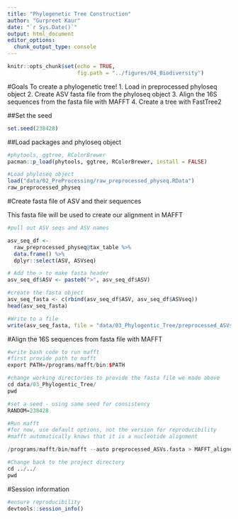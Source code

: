 ```yaml
---
title: "Phylogenetic Tree Construction"
author: "Gurpreet Kaur"
date: "`r Sys.Date()`"
output: html_document
editor_options: 
  chunk_output_type: console
---
```


```r
knitr::opts_chunk$set(echo = TRUE,
                      fig.path = "../figures/04_Biodiversity")
```


#Goals
To create a phylogenetic tree!
1. Load in preprocessed phyloseq object
2. Create ASV fasta file from the phyloseq object
3. Align the 16S sequences from the fasta file with MAFFT
4. Create a tree with FastTree2


##Set the seed
```r
set.seed(238428)
```


##Load packages and phyloseq object
```r
#phytools, ggtree, RColorBrewer
pacman::p_load(phytools, ggtree, RColorBrewer, install = FALSE)

#Load phyloseq object
load("data/02_PreProcessing/raw_preprocessed_physeq.RData")
raw_preprocessed_physeq
```

#Create fasta file of ASV and their sequences

This fasta file will be used to create our alignment in MAFFT
```r
#pull out ASV seqs and ASV names

asv_seq_df <-
  raw_preprocessed_physeq@tax_table %>%
  data.frame() %>%
  dplyr::select(ASV, ASVseq)

# Add the > to make fasta header
asv_seq_df$ASV <- paste0(">", asv_seq_df$ASV)

#create the fasta object
asv_seq_fasta <- c(rbind(asv_seq_df$ASV, asv_seq_df$ASVseq))
head(asv_seq_fasta)

#Write to a file
write(asv_seq_fasta, file = "data/03_Phylogentic_Tree/preprocessed_ASVs.fasta")
```


#Align the 16S sequences from fasta file with MAFFT

```r
#write bash code to run mafft
#first provide path to mafft
export PATH=/programs/mafft/bin:$PATH

#change working directories to provide the fasta file we made above
cd data/03_Phylogentic_Tree/
pwd 

#set a seed - using same seed for consistency
RANDOM=238428

#Run mafft
#for now, use default options, not the version for reproducibility
#mafft automatically knows that it is a nucleotide alignment

/programs/mafft/bin/mafft --auto preprocessed_ASVs.fasta > MAFFT_aligned_ASVs.fasta

#Change back to the project directory
cd ../../
pwd

```


#Session information
```r
#ensure reproducibility
devtools::session_info()
```

